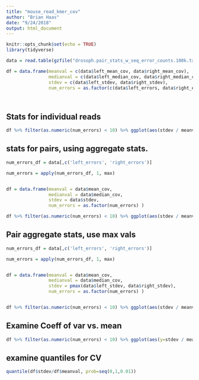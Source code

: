 ```yaml
---
title: "mouse_read_kmer_cov"
author: "Brian Haas"
date: "9/24/2018"
output: html_document
---
```


```r
knitr::opts_chunk$set(echo = TRUE)
library(tidyverse) 
```

```r

data = read.table(gzfile("drosoph.pair_stats_w_seq_error_counts.100k.txt.gz"), header=T, row.names=1)

```


```r
df = data.frame(meanval = c(data$left_mean_cov, data$right_mean_cov),                                     
                medianval = c(data$left_median_cov, data$right_median_cov),                               
                stdev = c(data$left_stdev, data$right_stdev),                                             
                num_errors = as.factor(c(data$left_errors, data$right_errors)) )




```


## Stats for individual reads


```r
df %>% filter(as.numeric(num_errors) < 10) %>% ggplot(aes(stdev / meanval, color=num_errors, fill=num_errors)) + geom_density(alpha=0.1) + xlim(0, 2.5)
```


## stats for pairs, using aggregate stats.


```r

num_errors_df = data[,c('left_errors', 'right_errors')]

num_errors = apply(num_errors_df, 1, max)


df = data.frame(meanval = data$mean_cov,                                     
                medianval = data$median_cov,                               
                stdev = data$stdev,                                             
                num_errors = as.factor(num_errors) )
```






```r
df %>% filter(as.numeric(num_errors) < 10) %>% ggplot(aes(stdev / meanval, color=num_errors, fill=num_errors)) + geom_density(alpha=0.1) + xlim(0,2.5)
```

## Pair aggregate stats, use max vals

```r
num_errors_df = data[,c('left_errors', 'right_errors')]

num_errors = apply(num_errors_df, 1, max)


df = data.frame(meanval = data$mean_cov,                                     
                medianval = data$median_cov,                               
                stdev = pmax(data$left_stdev, data$right_stdev),                                             
                num_errors = as.factor(num_errors) )


df %>% filter(as.numeric(num_errors) < 10) %>% ggplot(aes(stdev / meanval, color=num_errors, fill=num_errors)) + geom_density(alpha=0.1) + xlim(0,2.5)
```


## Examine Coeff of var vs. mean

```r
df %>% filter(as.numeric(num_errors) < 10) %>% ggplot(aes(y=stdev / meanval, x=log2(meanval), color=num_errors, fill=num_errors)) + geom_point(alpha=0.1) + ylim(0, 2.5)
```

## examine quantiles for CV
```r
quantile(df$stdev/df$meanval, prob=seq(0,1,0.01))
```




